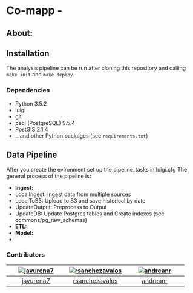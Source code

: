 # Co-mapp - 

## About:

## Installation
The analysis pipeline can be run after cloning this repository and
calling `make init` and `make deploy`. 

### Dependencies

* Python 3.5.2
* luigi
* git
* psql (PostgreSQL) 9.5.4
* PostGIS 2.1.4
* ...and other Python packages (see `requirements.txt`)

## Data Pipeline

After you create the evironment set up the pipeline_tasks in luigi.cfg 
The general process of the pipeline is:

* **Ingest:**
* LocalIngest: Ingest data from multiple sources
* LocalToS3: Upload to S3 and save historical by date
* UpdateOutput: Preprocess to Output
* UpdateDB: Update Postgres tables and Create indexes (see commons/pg_raw_schemas)
* **ETL:**
* **Model:**
*

### Contributors

| [![javurena7][ph-javurena7]][gh-javurena7] | [![rsanchezavalos][ph-rsanchez]][gh-rsanchez] | [![andreanr][ph-andreanr]][gh-andreanr]| 
|                 :--:                 |                     :--:                      |                     :--:             |                   
|        [javurena7][gh-javurena7]         |         [rsanchezavalos][gh-rsanchez]           |          [andreanr][gh-andreanr] |         


[ph-javurena7]: https://avatars0.githubusercontent.com/u/14095871?v=3&s=550
[gh-javurena7]: https://github.com/javurena7

[ph-andreanr]: https://avatars1.githubusercontent.com/u/5949086?v=3&s=460
[gh-andreanr]: https://github.com/andreanr

[ph-rsanchez]: https://avatars.githubusercontent.com/u/10931011?v=3&s=460
[gh-rsanchez]: https://github.com/rsanchezavalos

